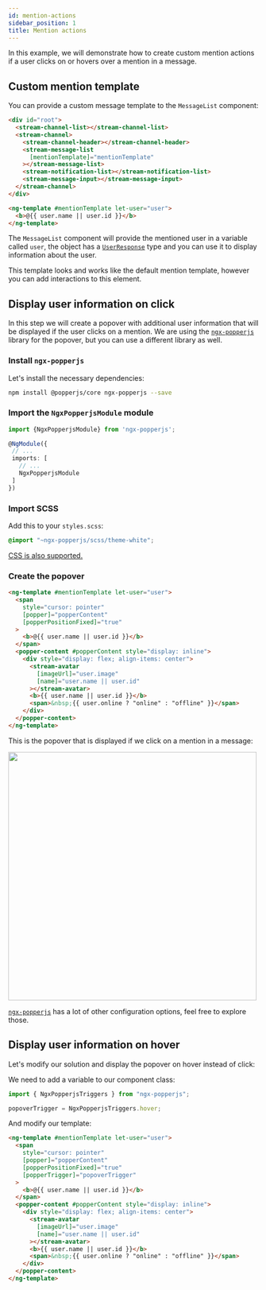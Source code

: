 ```yaml
---
id: mention-actions
sidebar_position: 1
title: Mention actions
---
```



In this example, we will demonstrate how to create custom mention actions if a user clicks on or hovers over a mention in a message.

## Custom mention template

You can provide a custom message template to the `MessageList` component:

```html
<div id="root">
  <stream-channel-list></stream-channel-list>
  <stream-channel>
    <stream-channel-header></stream-channel-header>
    <stream-message-list
      [mentionTemplate]="mentionTemplate"
    ></stream-message-list>
    <stream-notification-list></stream-notification-list>
    <stream-message-input></stream-message-input>
  </stream-channel>
</div>

<ng-template #mentionTemplate let-user="user">
  <b>@{{ user.name || user.id }}</b>
</ng-template>
```

The `MessageList` component will provide the mentioned user in a variable called `user`, the object has a [`UserResponse`](https://github.com/GetStream/stream-chat-js/blob/master/src/types.ts) type and you can use it to display information about the user.

This template looks and works like the default mention template, however you can add interactions to this element.

## Display user information on click

In this step we will create a popover with additional user information that will be displayed if the user clicks on a mention. We are using the [`ngx-popperjs`](https://www.npmjs.com/package/ngx-popperjs) library for the popover, but you can use a different library as well.

### Install `ngx-popperjs`

Let's install the necessary dependencies:

```bash
npm install @popperjs/core ngx-popperjs --save
```

### Import the `NgxPopperjsModule` module

```typescript
import {NgxPopperjsModule} from 'ngx-popperjs';

@NgModule({
 // ...
 imports: [
   // ...
   NgxPopperjsModule
 ]
})
```

### Import SCSS

Add this to your `styles.scss`:

```scss
@import "~ngx-popperjs/scss/theme-white";
```

[CSS is also supported.](https://www.npmjs.com/package/ngx-popperjs)

### Create the popover

```html
<ng-template #mentionTemplate let-user="user">
  <span
    style="cursor: pointer"
    [popper]="popperContent"
    [popperPositionFixed]="true"
  >
    <b>@{{ user.name || user.id }}</b>
  </span>
  <popper-content #popperContent style="display: inline">
    <div style="display: flex; align-items: center">
      <stream-avatar
        [imageUrl]="user.image"
        [name]="user.name || user.id"
      ></stream-avatar>
      <b>{{ user.name || user.id }}</b>
      <span>&nbsp;{{ user.online ? "online" : "offline" }}</span>
    </div>
  </popper-content>
</ng-template>
```

This is the popover that is displayed if we click on a mention in a message:

<img src={Screenshot} width="500" />

[`ngx-popperjs`](https://www.npmjs.com/package/ngx-popperjs) has a lot of other configuration options, feel free to explore those.

## Display user information on hover

Let's modify our solution and display the popover on hover instead of click:

We need to add a variable to our component class:

```typescript
import { NgxPopperjsTriggers } from "ngx-popperjs";

popoverTrigger = NgxPopperjsTriggers.hover;
```

And modify our template:

```html
<ng-template #mentionTemplate let-user="user">
  <span
    style="cursor: pointer"
    [popper]="popperContent"
    [popperPositionFixed]="true"
    [popperTrigger]="popoverTrigger"
  >
    <b>@{{ user.name || user.id }}</b>
  </span>
  <popper-content #popperContent style="display: inline">
    <div style="display: flex; align-items: center">
      <stream-avatar
        [imageUrl]="user.image"
        [name]="user.name || user.id"
      ></stream-avatar>
      <b>{{ user.name || user.id }}</b>
      <span>&nbsp;{{ user.online ? "online" : "offline" }}</span>
    </div>
  </popper-content>
</ng-template>
```

